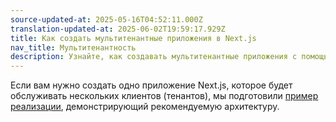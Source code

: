 ```yaml
---
source-updated-at: 2025-05-16T04:52:11.000Z
translation-updated-at: 2025-06-02T19:59:17.929Z
title: Как создать мультитенантные приложения в Next.js
nav_title: Мультитенантность
description: Узнайте, как создавать мультитенантные приложения с помощью App Router.
---
```


Если вам нужно создать одно приложение Next.js, которое будет обслуживать нескольких клиентов (тенантов), мы подготовили [пример реализации](https://vercel.com/templates/next.js/platforms-starter-kit), демонстрирующий рекомендуемую архитектуру.